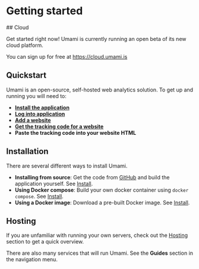# Getting started

<div style={{padding:30,margin: '30px 0',borderRadius:8,background:'#e8f6ff'}}>
  ## Cloud

  Get started right now! Umami is currently running an open beta of its new cloud platform.

  You can sign up for free at <a href="https://cloud.umami.is">https://cloud.umami.is</a>
</div>

## Quickstart

Umami is an open-source, self-hosted web analytics solution. To get up and running you will need to:

- **[Install the application](/docs/install)**
- **[Log into application](/docs/login)**
- **[Add a website](/docs/add-a-website)**
- **[Get the tracking code for a website](/docs/collect-data)**
- **Paste the tracking code into your website HTML**

## Installation

There are several different ways to install Umami.

- **Installing from source**: Get the code from [GitHub](https://github.com/umami-software/umami) and build the application yourself. See [Install](/docs/install).
- **Using Docker compose**: Build your own docker container using `docker compose`. See [Install](/docs/install).
- **Using a Docker image**: Download a pre-built Docker image. See [Install](/docs/install).

## Hosting

If you are unfamiliar with running your own servers, check out the [Hosting](/docs/hosting) section to get a quick overview.

There are also many services that will run Umami. See the **Guides** section in the navigation menu.

